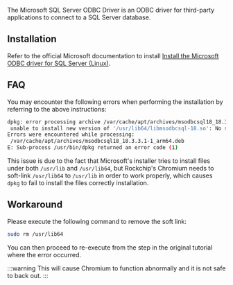 The Microsoft SQL Server ODBC Driver is an ODBC driver for third-party applications to connect to a SQL Server database.

## Installation

Refer to the official Microsoft documentation to install [Install the Microsoft ODBC driver for SQL Server (Linux)](https://learn.microsoft.com/en-us/sql/connect/odbc/linux-mac/installing-the-microsoft-odbc-driver-for-sql-server?view=sql-server-ver16&tabs=debian18-install%2Calpine17-install%2Cdebian8-install%2Credhat7-13-install%2Crhel7-offline#18).

## FAQ

You may encounter the following errors when performing the installation by referring to the above instructions:

```bash
dpkg: error processing archive /var/cache/apt/archives/msodbcsql18_18.3.3.1-1_arm64.deb (--unpack):
 unable to install new version of '/usr/lib64/libmsodbcsql-18.so': No such file or directory
Errors were encountered while processing:
 /var/cache/apt/archives/msodbcsql18_18.3.3.1-1_arm64.deb
E: Sub-process /usr/bin/dpkg returned an error code (1)
```

This issue is due to the fact that Microsoft's installer tries to install files under both `/usr/lib` and `/usr/lib64`, but Rockchip's Chromium needs to soft-link `/usr/lib64` to `/usr/lib` in order to work properly, which causes `dpkg` to fail to install the files correctly installation.

## Workaround

Please execute the following command to remove the soft link:

```bash
sudo rm /usr/lib64
```

You can then proceed to re-execute from the step in the original tutorial where the error occurred.

:::warning
This will cause Chromium to function abnormally and it is not safe to back out.
:::
